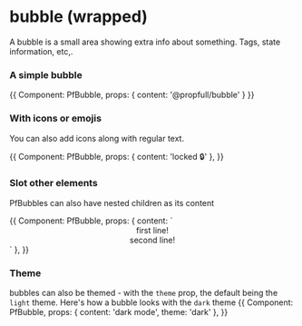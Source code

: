


# bubble (wrapped)

A bubble is a small area showing extra info about something. Tags, state information, etc,.

<Meta title="atoms/bubble" />

### A simple bubble
<Preview withSource='open'>
    <Story name='default'>
        {{
            Component: PfBubble,
            props: {
                content: '@propfull/bubble'
            }
        }}
    </Story>
</Preview>



### With icons or emojis
You can also add icons along with regular text.

<Preview withSource='open'>
    <Story name='with icon'>
        {{
            Component: PfBubble,
            props: { content: 'locked 🔒' },
        }}
    </Story>
</Preview>

### Slot other elements
PfBubbles can also have nested children as its content

<Preview>
    <Story name="nesting">
        {{
            Component: PfBubble,
            props: {
                content: `
                <div style='display: flex; flex-direction: column; align-items: center; padding: 0 0.5rem'>
                    <div>first line!</div>
                    <div>second line!</div>
                </div>`
            },
        }}
    </Story>
</Preview>

### Theme
bubbles can also be themed - with the `theme` prop, the default being the `light` theme.
Here's how a bubble looks with the `dark` theme
<Preview withSource='open'>
    <Story name='dark'>
        {{
            Component: PfBubble,
            props: {
                content: 'dark mode',
                theme: 'dark'
            },
        }}
    </Story>
</Preview>
